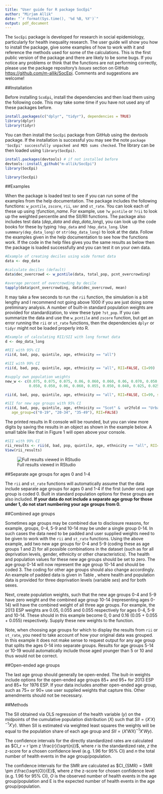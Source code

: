```yaml
---
title: "User guide for R package SocEpi"
author: "Mirjam Allik"
date: "`r format(Sys.time(), '%d %B, %Y')`"
output: pdf_document
---
```


The `SocEpi` package is developed for research in social epidemiology, particularly for health inequality research. The user guide will show you how to install the package, give some examples of how to work with it and reference the methods used for some of the calculations. This is the first public version of the package and there are likely to be some bugs. If you notice any problems or think that the functions are not performing correctly, please use the package repository's *Issues* section on GitHub <https://github.com/m-allik/SocEpi>. Comments and suggestions are welcome!


##Installation

Before installing `ScoEpi`, install the dependencies and then load them using the following code. This may take some time if you have not used any of these packages before.

```r
install.packages(c("dplyr", "tidyr"), dependencies = TRUE)
library(dplyr)
library(tidyr)
```

You can then install the `SocEpi` package from GitHub using the devtools package. If the installation is successful you may see the note `package 'SocEpi' successfully unpacked and MD5 sums checked`. The library can be then loaded using `library(SocEpi)`.

```r
install.packages(devtools) # if not installed before
devtools::install_github("m-allik/SocEpi")
library(SocEpi)
```


```r
library(SocEpi)
```

##Examples

When the package is loaded test to see if you can run some of the examples from the help documentation. The package includes the following functions: `w_pcntile`, `zscore`, `rii`, `smr` and `st_rate`. You can look each of these up using `?`*function_name*. For example, use `?w_pcntile` or `?rii` to look up the weighted percentile and the SII/RII functions. The package also includes test data (*dep_data* and *dep_data_long*), you can look up the code books for these by typing `?dep_data` and `?dep_data_long`. Use `summmary(dep_data_long)` or `str(dep_data_long)` to look at the data. Follow the examples given in the help documentation to see how the functions work. If the code in the help files gives you the same results as below then the package is loaded successfully and you can test it on your own data.

```r
#Example of creating deciles using wide format data
data <- dep_data

#calculate deciles (default)
data$dec_overcrowd <- w_pcntile(data, total_pop, pcnt_overcrowding)

#average percent of overcrowding by decile
tapply(data$pcnt_overcrowding, data$dec_overcrowd, mean)
```

It may take a few seconds to run the `rii` function, the simulation is a bit lengthy and I recommend not going above 1000 if you are just doing some preliminary analysis. A number of built-in standard population weights are provided for standardization, to view these type `?st_pop`. If you can summarize the data and use the `w_pcntile` and `zscore` function, but get an error running the `rii` or `st_rate` functions, then the dependencies `dplyr` or `tidyr` might not be loaded properly into R.

```r
#Example of calculating RII/SII with long format data
d <- dep_data_long

#RII with 95% CI
rii(d, bad, pop, quintile, age, ethnicity == "all")

#SII with 99% CI
rii(d, bad, pop, quintile, age, ethnicity == "all", RII=FALSE, CI=99)

#supply own population weights
new_w <- c(0.075, 0.075, 0.075, 0.06, 0.060, 0.060, 0.06, 0.070, 0.050, 
           0.050, 0.050, 0.06, 0.060, 0.055, 0.050, 0.040, 0.025, 0.025)

rii(d, bad, pop, quintile, age, ethnicity == "all", RII=FALSE, CI=99, st_pop=new_w)

#SII for new age groups with 95% CI
rii(d, bad, pop, quintile, age, ethnicity == "Scot" &  ur2fold == "Urban",
   age_group=c("0-19", "20-34", "35-49"), RII=FALSE)

```

The printed results in R console will be rounded, but you can view more digits by saving the results in an object as shown in the example below. A small table like that in Figure 1 will open above your console.

```r
#SII with 99% CI
rii_results <- rii(d, bad, pop, quintile, age, ethnicity == "all", RII=FALSE, CI=99)
View(rii_results)
```


![Full results viewed in RStudio](Capture.PNG)



##Separate age groups for ages 0 and 1-4

The `rii` and `st_rate` functions will automatically assume that the data include separate age groups for ages 0 and 1-4 if the first (under one) age group is coded 0. Built in standard population options for these groups are also included. **If your data do not include a separate age group for those under 1, do not start numbering your age groups from 0.**


##Combined age groups

Sometimes age groups may be combined due to disclosure reasons, for example, groups, 0-4, 5-9 and 10-14 may be under a single group 0-14. In such cases the data need to be padded and user supplied weights need to be given to work with the `rii` and `st_rate` functions. Using the above example, add two new age groups for 0-4 and 5-9 (coding these as age groups 1 and 2) for all possible combinations in the dataset (such as for all deprivation levels, gender, ethnicity or other characteristics). The health and population values for these new age groups should be set to zero. The age group 0-14 will now represent the age group 10-14 and should be coded 3. The coding for other age groups should also change accordingly. An example of padded data is given in Table \ref{T1}, where health and population data is provided for three deprivation levels (variable *ses*) and for both sexes.

\begin{table}[ht]
\centering
\caption{Example of padded data}
\label{T1}
\scalebox{0.8}{
\begin{tabular}{rlrrrrrllrrrrr}
  \hline
  \multicolumn{6}{c}{Original data} &&  \multicolumn{6}{c}{Padded data} \\
  \cline{1-6} \cline{8-13}
 age & code & health & pop & ses & sex &  & age & code & health & pop & ses & sex \\ 
  \hline
0-14 & 1 & 2 & 110 & 1 & 1 &  & 0-4 & 1 & 0 & 0 & 1 & 1 \\ 
0-14 & 1 & 1 & 100 & 2 & 1 &  & 0-4 & 1 & 0 & 0 & 2 & 1 \\ 
0-14 & 1 & 5 & 102 & 3 & 1 &  & ... &  &  &  &  &  \\ 
0-14 & 1 & 2 & 100 & 1 & 0 &  & 0-4 & 1 & 0 & 0 & 3 & 0 \\ 
0-14 & 1 & 3 & 120 & 2 & 0 &  & 5-9 & 2 & 0 & 0 & 1 & 1 \\ 
0-14 & 1 & 6 & 108 & 3 & 0 &  & 5-9 & 2 & 0 & 0 & 2 & 1 \\ 
15-19 & 2 & 2 & 30 & 1 & 1 &  & ... &  &  &  &  &  \\ 
15-19 & 2 & 3 & 33 & 2 & 1 &  & 5-9 & 2 & 0 & 0 & 3 & 0 \\ 
... &  &  &  &  &  &  & 10-14/0-14 & 3 & 2 & 110 & 1 & 1 \\ 
&  &  &  &  &  &  & 10-14/0-14 & 3 & 1 & 100 & 2 & 1 \\ 
&  &  &  &  &  &  & ... &  &  &  &  &  \\ 
&  &  &  &  &  &  & 10-14/0-14 & 3 & 6 & 108 & 3 & 0 \\ 
&  &  &  &  &  &  & 15-19 & 4 & 2 & 30 & 1 & 1 \\ 
&  &  &  &  &  &  & 15-19 & 4 & 3 & 33 & 2 & 1 \\ 
&  &  &  &  &  &  & ... &  &  & &  &  \\ 
   \hline
\end{tabular}}
\end{table}

Next, create population weights, such that the new age groups 0-4 and 5-9 have zero weight and the combined age group 10-14 (representing ages 0-14) will have the combined weight of all three age groups. For example, the 2013 ESP weights are 0.05, 0.055 and 0.055 respectively for ages 0-4, 5-9 and 10-14. These should in this example become 0, 0 and 0.16 (0.05 + 0.055 + 0.055) respectively. Supply these new weights to the function.

Note, when choosing age groups for which to display the results from `rii` or `st_rate`, you need to take account of how your original data was grouped. In this example it does not make sense to request output for any age group that splits the ages 0-14 into separate groups. Results for age groups 5-14 or 10-19 would automatically include those aged younger than 5 or 10 and thus would not be correct.


##Open-ended age groups

The last age group should generally be open-ended. The buit-in weights include options for the open-ended age groups 85+ and 95+ for 2013 ESP and 85+ for 1976 ESP. If your data includes another open-ended age group, such as 75+ or 90+ use user supplied weights that capture this. Other amendments should not be necessary.


##Methods

The SII obtained via OLS regression of the health variable ($y$) on the midpoints of the cumulative population distribution ($X$) such that $SII=(X'X)^{-1} X'y)$. When SII is estimated via weighted least squares the weights will be equal to the population share of each age group and $SII=(X'WX)^{-1} X'Wy)$.

The confidence intervals for the directly standardized rates are calculated as $CI_r = r \pm z \frac{r}{\sqrt{n}}$, where $r$ is the standardized rate, $z$ the z-score for a chosen confidence level (e.g. 1.96 for 95% CI) and $n$ the total number of health events in the age group/population.

The confidence intervals for the SMR are calculated as $CI_{SMR} = SMR \pm z\frac{\sqrt{O}}{E}$, where $z$ the z-score for chosen confidence level (e.g. 1.96 for 95% CI), $O$ is the observed number of health events in the age group/population and E is the expected number of health events in the age group/population.

